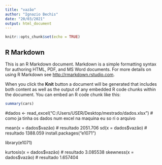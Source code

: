---
title: "vazão"
author: "Ignazio Bechis"
date: "20/03/2021"
output: html_document
---

```{r setup, include=FALSE}
knitr::opts_chunk$set(echo = TRUE)
```

## R Markdown

This is an R Markdown document. Markdown is a simple formatting syntax for authoring HTML, PDF, and MS Word documents. For more details on using R Markdown see <http://rmarkdown.rstudio.com>.

When you click the **Knit** button a document will be generated that includes both content as well as the output of any embedded R code chunks within the document. You can embed an R code chunk like this:

```{r cars}
summary(cars)
```
#dados <- read_excel("C:/Users/USER/Desktop/mestrado/dados.xlsx") 
# como ja tinha os dados num excel na maquina eu so ri o arquivo

mean(x = dados$vazão)
# resultado 2051.706
sd(x = dados$vazão)
# resultado  1388.059
install.packages("e1071")

library(e1071)

kurtosis(x = dados$vazão)
# resultado  3.085538
skewness(x = dados$vazão)
# resultado  1.657404